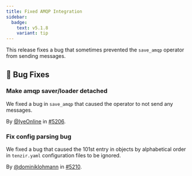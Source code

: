 ```yaml
---
title: Fixed AMQP Integration
sidebar:
  badge:
    text: v5.1.8
    variant: tip
---
```


This release fixes a bug that sometimes prevented the `save_amqp` operator
from sending messages.

## 🐛 Bug Fixes

### Make amqp saver/loader detached

We fixed a bug in `save_amqp` that caused the operator to not send any messages.

By [@IyeOnline](https://github.com/IyeOnline) in [#5206](https://github.com/tenzir/tenzir/pull/5206).

### Fix config parsing bug

We fixed a bug that caused the 101st entry in objects by alphabetical order in
`tenzir.yaml` configuration files to be ignored.

By [@dominiklohmann](https://github.com/dominiklohmann) in [#5210](https://github.com/tenzir/tenzir/pull/5210).
